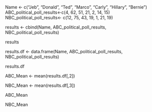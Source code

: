 Name <- c("Jeb", "Donald", "Ted", "Marco", "Carly", "Hillary", "Bernie")
ABC_political_poll_results<-c(4, 62, 51, 21, 2, 14, 15)
NBC_political_poll_results<- c(12, 75, 43, 19, 1, 21, 19)

results <- cbind(Name, ABC_political_poll_results, NBC_political_poll_results)

results

results.df <- data.frame(Name, ABC_political_poll_results, NBC_political_poll_results)

results.df

ABC_Mean <- mean(results.df[,2])

NBC_Mean <- mean(results.df[,3])

ABC_Mean

NBC_Mean



